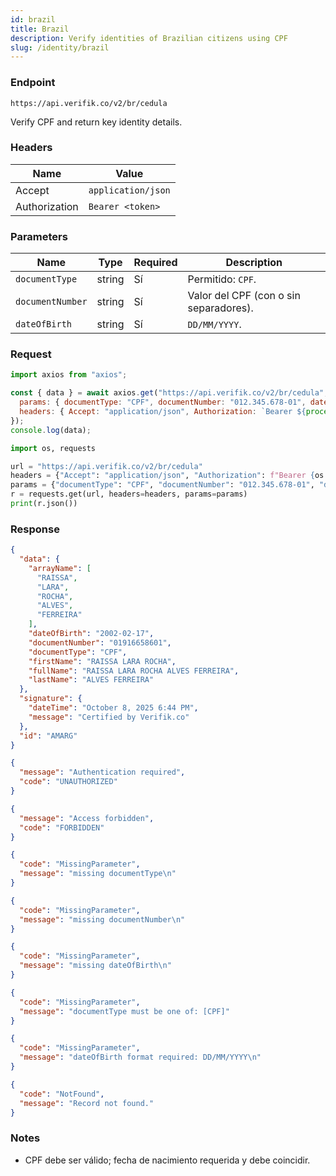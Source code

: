 ```yaml
---
id: brazil
title: Brazil
description: Verify identities of Brazilian citizens using CPF
slug: /identity/brazil
---
```



### Endpoint

```
https://api.verifik.co/v2/br/cedula
```

Verify CPF and return key identity details.

### Headers

| Name | Value |
| --- | --- |
| Accept | `application/json` |
| Authorization | `Bearer <token>` |

### Parameters

| Name | Type | Required | Description |
| --- | --- | --- | --- |
| `documentType` | string | Sí | Permitido: `CPF`. |
| `documentNumber` | string | Sí | Valor del CPF (con o sin separadores). |
| `dateOfBirth` | string | Sí | `DD/MM/YYYY`. |

### Request

<Tabs>
  <TabItem value="node" label="Node.js">

```javascript
import axios from "axios";

const { data } = await axios.get("https://api.verifik.co/v2/br/cedula", {
  params: { documentType: "CPF", documentNumber: "012.345.678-01", dateOfBirth: "17/02/2002" },
  headers: { Accept: "application/json", Authorization: `Bearer ${process.env.VERIFIK_TOKEN}` },
});
console.log(data);
```

  </TabItem>
  <TabItem value="python" label="Python">

```python
import os, requests

url = "https://api.verifik.co/v2/br/cedula"
headers = {"Accept": "application/json", "Authorization": f"Bearer {os.getenv('VERIFIK_TOKEN')}"}
params = {"documentType": "CPF", "documentNumber": "012.345.678-01", "dateOfBirth": "17/02/2002"}
r = requests.get(url, headers=headers, params=params)
print(r.json())
```

  </TabItem>
</Tabs>

### Response

<Tabs>
  <TabItem value="200" label="200">

```json
{
  "data": {
    "arrayName": [
      "RAISSA",
      "LARA",
      "ROCHA",
      "ALVES",
      "FERREIRA"
    ],
    "dateOfBirth": "2002-02-17",
    "documentNumber": "01916658601",
    "documentType": "CPF",
    "firstName": "RAISSA LARA ROCHA",
    "fullName": "RAISSA LARA ROCHA ALVES FERREIRA",
    "lastName": "ALVES FERREIRA"
  },
  "signature": {
    "dateTime": "October 8, 2025 6:44 PM",
    "message": "Certified by Verifik.co"
  },
  "id": "AMARG"
}
```

  </TabItem>
  <TabItem value="401" label="401">

```json
{
  "message": "Authentication required",
  "code": "UNAUTHORIZED"
}
```

  </TabItem>
  <TabItem value="403" label="403">

```json
{
  "message": "Access forbidden",
  "code": "FORBIDDEN"
}
```

  </TabItem>
  <TabItem value="409" label="409">

```json
{
  "code": "MissingParameter",
  "message": "missing documentType\n"
}
```

```json
{
  "code": "MissingParameter", 
  "message": "missing documentNumber\n"
}
```

```json
{
  "code": "MissingParameter",
  "message": "missing dateOfBirth\n"
}
```

```json
{
  "code": "MissingParameter",
  "message": "documentType must be one of: [CPF]"
}
```

```json
{
  "code": "MissingParameter",
  "message": "dateOfBirth format required: DD/MM/YYYY\n"
}
```

  </TabItem>
  <TabItem value="404" label="404">

```json
{
  "code": "NotFound",
  "message": "Record not found."
}
```

  </TabItem>
</Tabs>

### Notes

- CPF debe ser válido; fecha de nacimiento requerida y debe coincidir.

